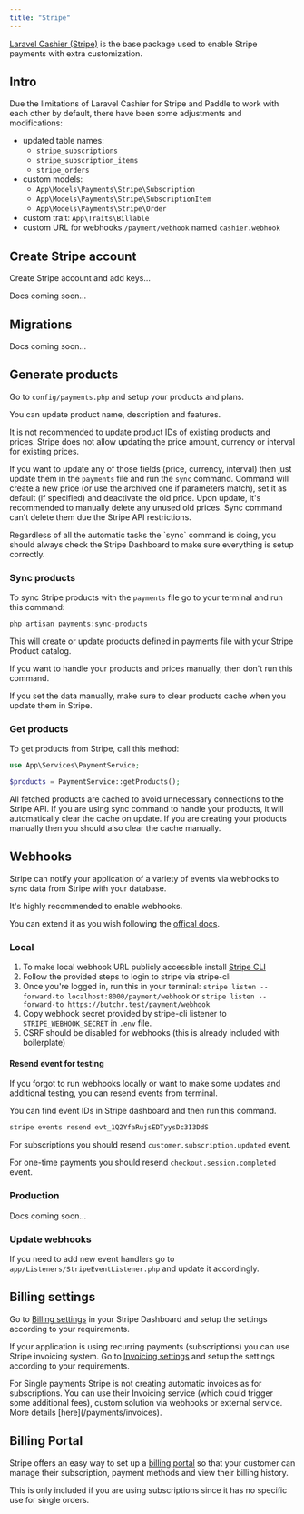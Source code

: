 ```yaml
---
title: "Stripe"
---
```


[Laravel Cashier (Stripe)](https://laravel.com/docs/11.x/billing) is the base package used to enable Stripe payments with extra customization.

## Intro

Due the limitations of Laravel Cashier for Stripe and Paddle to work with each other by default, there have been some adjustments and modifications:

- updated table names:
  - `stripe_subscriptions`
  - `stripe_subscription_items`
  - `stripe_orders`
- custom models:
  - `App\Models\Payments\Stripe\Subscription`
  - `App\Models\Payments\Stripe\SubscriptionItem`
  - `App\Models\Payments\Stripe\Order`
- custom trait: `App\Traits\Billable`
- custom URL for webhooks `/payment/webhook` named `cashier.webhook`

## Create Stripe account

Create Stripe account and add keys...

Docs coming soon...

## Migrations

Docs coming soon...

## Generate products

Go to `config/payments.php` and setup your products and plans.

You can update product name, description and features.

<Warning>
  It is not recommended to update product IDs of existing products and prices.
</Warning>

<Warning>
  Stripe does not allow updating the price amount, currency or interval for
  existing prices.
</Warning>

If you want to update any of those fields (price, currency, interval) then just update them in the `payments` file and run the `sync` command. Command will create a new price (or use the archived one if parameters match), set it as default (if specified) and deactivate the old price. Upon update, it's recommended to manually delete any unused old prices. Sync command can't delete them due the Stripe API restrictions.

<Info>
  Regardless of all the automatic tasks the `sync` command is doing, you should
  always check the Stripe Dashboard to make sure everything is setup correctly.
</Info>

### Sync products

To sync Stripe products with the `payments` file go to your terminal and run this command:

```bash
php artisan payments:sync-products
```

This will create or update products defined in payments file with your Stripe Product catalog.

If you want to handle your products and prices manually, then don't run this command.

<Warning>
  If you set the data manually, make sure to clear products cache when you
  update them in Stripe.
</Warning>

### Get products

To get products from Stripe, call this method:

```php
use App\Services\PaymentService;

$products = PaymentService::getProducts();
```

All fetched products are cached to avoid unnecessary connections to the Stripe API. If you are using sync command to handle your products, it will automatically clear the cache on update. If you are creating your products manually then you should also clear the cache manually.

## Webhooks

Stripe can notify your application of a variety of events via webhooks to sync data from Stripe with your database.

<Info>It's highly recommended to enable webhooks.</Info>

You can extend it as you wish following the [offical docs](https://laravel.com/docs/11.x/billing#handling-stripe-webhooks).

### Local

1. To make local webhook URL publicly accessible install [Stripe CLI](https://docs.stripe.com/stripe-cli)
2. Follow the provided steps to login to stripe via stripe-cli
3. Once you're logged in, run this in your terminal: `stripe listen --forward-to localhost:8000/payment/webhook` or `stripe listen --forward-to https://butchr.test/payment/webhook`
4. Copy webhook secret provided by stripe-cli listener to `STRIPE_WEBHOOK_SECRET` in `.env` file.
5. CSRF should be disabled for webhooks (this is already included with boilerplate)

#### Resend event for testing

If you forgot to run webhooks locally or want to make some updates and additional testing, you can resend events from terminal.

You can find event IDs in Stripe dashboard and then run this command.

```bash
stripe events resend evt_1Q2YfaRujsEDTyysDc3I3DdS
```

For subscriptions you should resend `customer.subscription.updated` event.

For one-time payments you should resend `checkout.session.completed` event.

### Production

Docs coming soon...

### Update webhooks

If you need to add new event handlers go to `app/Listeners/StripeEventListener.php` and update it accordingly.

## Billing settings

Go to [Billing settings](https://dashboard.stripe.com/settings/billing/automatic) in your Stripe Dashboard and setup the settings according to your requirements.

If your application is using recurring payments (subscriptions) you can use Stripe invoicing system. Go to [Invoicing settings](https://dashboard.stripe.com/test/settings/billing/invoice) and setup the settings according to your requirements.

<Info>
  For Single payments Stripe is not creating automatic invoices as for
  subscriptions. You can use their Invoicing service (which could trigger some
  additional fees), custom solution via webhooks or external service. More
  details [here](/payments/invoices).
</Info>

## Billing Portal

Stripe offers an easy way to set up a [billing portal](https://dashboard.stripe.com/test/settings/billing/portal) so that your customer can manage their subscription, payment methods and view their billing history.

This is only included if you are using subscriptions since it has no specific use for single orders.
